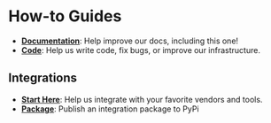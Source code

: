 # How-to Guides

- [**Documentation**](documentation/index.mdx): Help improve our docs, including this one!
- [**Code**](code/index.mdx): Help us write code, fix bugs, or improve our infrastructure.

## Integrations

- [**Start Here**](integrations/index.mdx): Help us integrate with your favorite vendors and tools.
- [**Package**](integrations/package): Publish an integration package to PyPi
